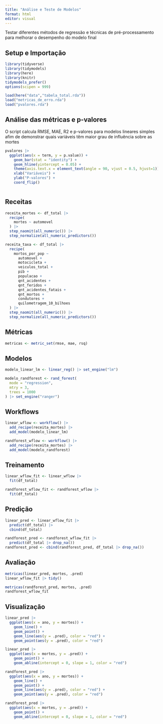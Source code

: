 ```yaml
---
title: "Análise e Teste de Modelos"
format: html
editor: visual
---
```


Testar diferentes métodos de regressão e técnicas de pré-processamento para melhorar o desempenho do modelo final

## Setup e Importação

```r
library(tidyverse)
library(tidymodels)
library(here)
library(knitr)
tidymodels_prefer()
options(scipen = 999)
```

```r
load(here("data","tabela_total.rda"))
load("metricas_de_erro.rda")
load("pvalores.rda")
```

## Análise das métricas e p-valores

O script calcula RMSE, MAE, R2 e p-valores para modelos lineares simples afim de demonstrar quais variáveis têm maior grau de influência sobre as mortes

```r
pvalores |> 
  ggplot(aes(x = term, y = p.value)) +
    geom_bar(stat = "identity") +
    geom_hline(yintercept = 0.05) +
    theme(axis.text.x = element_text(angle = 90, vjust = 0.5, hjust=1)) +
    xlab("Variáveis") +
    ylab("P-valores") +
    coord_flip()
```

```r

```



## Receitas

```r
receita_mortes <- df_total |> 
  recipe(
    mortes ~ automovel
  ) |> 
  step_naomit(all_numeric()) |>
  step_normalize(all_numeric_predictors())

receita_taxa <- df_total |> 
  recipe(
    mortos_por_pop ~ 
      automovel +
      motocicleta +
      veiculos_total +
      pib +
      populacao +
      qnt_acidentes +
      qnt_feridos +
      qnt_acidentes_fatais +
      qnt_mortos +
      condutores +
      quilometragem_10_bilhoes
  ) |> 
  step_naomit(all_numeric()) |>
  step_normalize(all_numeric_predictors())
```

## Métricas

```r
metricas <- metric_set(rmse, mae, rsq)
```

## Modelos

```r
modelo_linear_lm <- linear_reg() |> set_engine("lm")

modelo_randforest <- rand_forest(
  mode = "regression",
  mtry = 3,
  trees = 1000
) |> set_engine("ranger")
```

## Workflows

```r
linear_wflow <- workflow() |> 
  add_recipe(receita_mortes) |> 
  add_model(modelo_linear_lm)

randforest_wflow <- workflow() |> 
  add_recipe(receita_mortes) |> 
  add_model(modelo_randforest)
```

## Treinamento

```r
linear_wflow_fit <- linear_wflow |> 
  fit(df_total)

randforest_wflow_fit <- randforest_wflow |> 
  fit(df_total)
```

## Predição

```r
linear_pred <- linear_wflow_fit |> 
  predict(df_total) |> 
  cbind(df_total)

randforest_pred <- randforest_wflow_fit |> 
  predict(df_total |> drop_na())
randforest_pred <- cbind(randforest_pred, df_total |> drop_na())
```

## Avaliação

```r
metricas(linear_pred, mortes, .pred)
linear_wflow_fit |> tidy()
```

```r
metricas(randforest_pred, mortes, .pred)
randforest_wflow_fit
```

## Visualização

```r
linear_pred |> 
  ggplot(aes(x = ano, y = mortes)) +
    geom_line() +
    geom_point() +
    geom_line(aes(y = .pred), color = "red") +
    geom_point(aes(y = .pred), color = "red")

linear_pred |> 
  ggplot(aes(x = mortes, y = .pred)) +
    geom_point() +
    geom_abline(intercept = 0, slope = 1, color = "red")
```

```r
randforest_pred |> 
  ggplot(aes(x = ano, y = mortes)) +
    geom_line() +
    geom_point() +
    geom_line(aes(y = .pred), color = "red") +
    geom_point(aes(y = .pred), color = "red")

randforest_pred |> 
  ggplot(aes(x = mortes, y = .pred)) +
    geom_point() +
    geom_abline(intercept = 0, slope = 1, color = "red")
```
